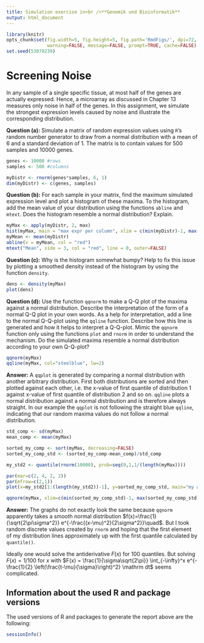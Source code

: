 ```yaml
---
title: Simulation exercise in<br />**Genomik und Bioinformatik**
output: html_document
---
```


```r
library(knitr)
opts_chunk$set(fig.width=5, fig.height=5, fig.path='RmdFigs/', dpi=72,
               warning=FALSE, message=FALSE, prompt=TRUE, cache=FALSE)
set.seed(53079239)
```

Screening Noise
===============

In any sample of a single specific tissue, at most half of the genes
are actually expressed. Hence, a microarray as discussed in Chapter 13
measures only noise in half of the genes. In this assignment, we
simulate the strongest expression levels caused by noise and
illustrate the corresponding distribution.

**Question (a):** Simulate a matrix of random expression values using
`R`'s random number generator to draw from a normal distribution with
a mean of 6 and a standard deviation of 1. The matrix is to contain
values for 500 samples and 10000 genes.

```r
genes <- 10000 #rows
samples <- 500 #columns

myDistr <- rnorm(genes*samples, 6, 1)
dim(myDistr) <- c(genes, samples)
```

**Question (b):** For each sample in your matrix, find the maximum
simulated expression level and plot a histogram of these maxima. To
the histogram, add the mean value of your distribution using the
functions `abline` and `mtext`. Does the histogram resemble a normal
distribution? Explain.

```r
myMax <- apply(myDistr, 2, max)
hist(myMax, main = "max expr per column", xlim = c(min(myDistr)-1, max(myDistr)+1))
myMean <- mean(myDistr)
abline(v = myMean, col = "red")
mtext("Mean", side = 3, col = "red", line = 0, outer=FALSE)
```

**Question (c):** Why is the histogram somewhat bumpy? Help to fix
this issue by plotting a smoothed density instead of the histogram by
using the function `density`.

```r
dens <- density(myMax)
plot(dens)
```

**Question (d):** Use the function `qqnorm` to make a Q-Q plot of the
maxima against a normal distribution.  Describe the interpretation
of the form of a normal Q-Q plot in your own words.  As a help for
interpretation, add a line to the normal Q-Q-plot using the
`qqline` function. Describe how this line is generated and how it
helps to interpret a Q-Q-plot. Mimic the `qqnorm` function
only using the functions `plot` and `rnorm` in order to understand the
mechanism. Do the simulated maxima resemble a normal distribution
according to your own Q-Q-plot?

```r
qqnorm(myMax)
qqline(myMax, col="steelblue", lw=2)
```

**Answer:** A `qqplot` is generated by comparing a normal distribution with another arbitrary distribution.
First both distributions are sorted and then plotted against each other,
i.e. the x-value of first quantile of distribution 1 against 
x-value of first quantile of distribution 2 and so on.
`qqline` plots a normal distribution against a normal distribution and is therefore always straight.
In our example the `qqplot` is not following the straight 
blue `qqline`, indicating that our random maxima values 
do not follow a normal distribution.

```r
std_comp <- sd(myMax)
mean_comp <- mean(myMax)

sorted_my_comp <- sort(myMax, decreasing=FALSE)
sorted_my_comp_std <- (sorted_my_comp-mean_comp)/std_comp 

my_std2 <- quantile(rnorm(10000), prob=seq(0,1,1/(length(myMax)))) 

par(mar=c(2, 4, 2, 2))
par(mfrow=c(2,1))
plot(x=my_std2[1:(length(my_std2))-1], y=sorted_my_comp_std, main="my attempt at qq plot", xlim=c(min(sorted_my_comp_std)-1, max(sorted_my_comp_std)), xlab="")

qqnorm(myMax, xlim=c(min(sorted_my_comp_std)-1, max(sorted_my_comp_std)))
```

**Answer:** The graphs do not exactly look the same because `qqnorm` apparently takes a smooth normal distribution $f(x)=\frac{1}{\sqrt{2\pi\sigma^2}} e^{-\frac{(x-\mu)^2}{2\sigma^2}}\quad$.
But I took random discrete values created by `rnorm` and hoping that the first element of my distribution lines approximately up with the first quantile calculated by `quantile()`.

Ideally one would solve the antiderivative $F(x)$ for 100 quantiles. But solving $F(x)=1/100$ for $x$ with $F(x) = \frac{1}{\sigma\sqrt{2\pi}} \int_{-\infty}^x e^{-\frac{1}{2} \left(\frac{t-\mu}{\sigma}\right)^2} \mathrm dt$ seems complicated.



Information about the used R and package versions
-------------------------------------------------

The used versions of R and packages to generate the report above are
the following:

```r
sessionInfo()
```

